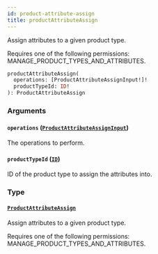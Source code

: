 ```yaml
---
id: product-attribute-assign
title: productAttributeAssign
---
```



Assign attributes to a given product type. 

Requires one of the following permissions: MANAGE_PRODUCT_TYPES_AND_ATTRIBUTES.

```graphql
productAttributeAssign(
  operations: [ProductAttributeAssignInput!]!
  productTypeId: ID!
): ProductAttributeAssign
```


### Arguments

#### `operations` ([`ProductAttributeAssignInput`](../../../developer/api-reference/inputs/product-attribute-assign-input))

The operations to perform.


#### `productTypeId` ([`ID`](../../../developer/api-reference/scalars/id))

ID of the product type to assign the attributes into.


### Type

#### [`ProductAttributeAssign`](../../../developer/api-reference/objects/product-attribute-assign) 

Assign attributes to a given product type. 

Requires one of the following permissions: MANAGE_PRODUCT_TYPES_AND_ATTRIBUTES.




